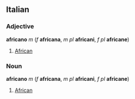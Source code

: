 ==Italian==
===Adjective===
'''africano''' ''m'' (''f'' '''africana''', ''m pl'' '''africani''', ''f pl'' '''africane''')

#[[African]]

===Noun===
'''africano''' ''m'' (''f'' '''africana''', ''m pl'' '''africani''', ''f pl'' '''africane''')

#[[African]]